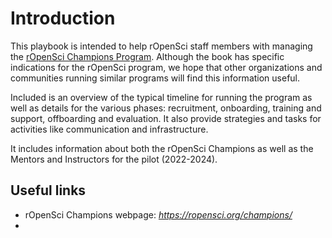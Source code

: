 # Introduction

This playbook is intended to help rOpenSci staff members with managing
the [rOpenSci Champions Program](https://ropensci.org/champions/). Although the book has specific indications for the rOpenSci program, we hope that other organizations and communities running similar programs will find this information useful.

Included is an overview of the typical timeline for running the program as well as details for the various phases: recruitment, onboarding, training and support, offboarding and evaluation. It also provide strategies and tasks for activities like communication and infrastructure. 

It includes information about both the rOpenSci Champions as well as the Mentors and Instructors for the pilot (2022-2024).

## Useful links

- rOpenSci Champions webpage:
  [*https://ropensci.org/champions/*](https://ropensci.org/champions/)
- 
